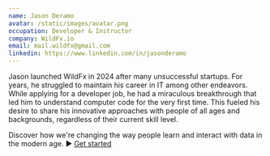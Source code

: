 ```yaml
---
name: Jason Deramo
avatar: /static/images/avatar.png
occupation: Developer & Instructor
company: WildFx.io
email: mail.wildfx@gmail.com
linkedin: https://www.linkedin.com/in/jasonderamo
---
```


Jason launched WildFx in 2024 after many unsuccessful startups. For years, he struggled to maintain his career in IT among other endeavors. While applying for a developer job, he had a miraculous breakthrough that led him to understand computer code for the very first time. This fueled his desire to share his innovative approaches with people of all ages and backgrounds, regardless of their current skill level.

Discover how we're changing the way people learn and interact with data in the modern age. ► <a href="https://www.wildfx.io/blog/code-of-the-lion">Get started</a>

